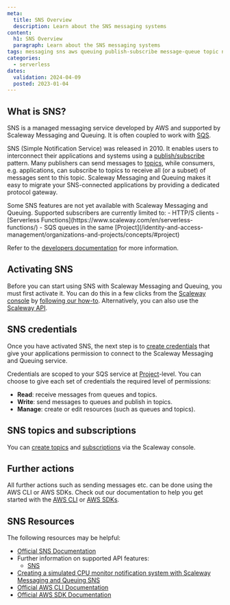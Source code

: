```yaml
---
meta:
  title: SNS Overview
  description: Learn about the SNS messaging systems
content:
  h1: SNS Overview
  paragraph: Learn about the SNS messaging systems
tags: messaging sns aws queuing publish-subscribe message-queue topic notification simple notification service
categories:
  - serverless
dates:
  validation: 2024-04-09
  posted: 2023-01-04
---
```


## What is SNS?

SNS is a managed messaging service developed by AWS and supported by Scaleway Messaging and Queuing. It is often coupled to work with [SQS](/serverless/messaging/reference-content/sqs-overview/).

SNS (Simple Notification Service) was released in 2010. It enables users to interconnect their applications and systems using a [publish/subscribe](/serverless/messaging/concepts#publishsubscribe) pattern. Many publishers can send messages to [topics](/serverless/messaging/concepts#topicexchange), while consumers, e.g. applications, can subscribe to topics to receive all (or a subset) of messages sent to this topic. Scaleway Messaging and Queuing makes it easy to migrate your SNS-connected applications by providing a dedicated protocol gateway.

<Message type="note">
  Some SNS features are not yet available with Scaleway Messaging and Queuing. Supported subscribers are currently limited to:
    - HTTP/S clients
    - [Serverless Functions](https://www.scaleway.com/en/serverless-functions/)
    - SQS queues in the same [Project](/identity-and-access-management/organizations-and-projects/concepts/#project)

  Refer to the [developers documentation](https://www.scaleway.com/en/developers/api/messaging-and-queuing/sns-api/) for more information.
</Message>

## Activating SNS

Before you can start using SNS with Scaleway Messaging and Queuing, you must first activate it. You can do this in a few clicks from the [Scaleway console](https://console.scaleway.com/) by [following our how-to](/serverless/messaging/how-to/get-started/). Alternatively, you can also use the [Scaleway API](https://www.scaleway.com/en/developers/api/messaging-and-queuing/sns-api/).

## SNS credentials

Once you have activated SNS, the next step is to [create credentials](/serverless/messaging/how-to/create-credentials) that give your applications permission to connect to the Scaleway Messaging and Queuing service.

Credentials are scoped to your SQS service at [Project](/identity-and-access-management/organizations-and-projects/concepts/#project)-level. You can choose to give each set of credentials the required level of permissions:

  - **Read**: receive messages from queues and topics.
  - **Write**: send messages to queues and publish in topics.
  - **Manage**: create or edit resources (such as queues and topics).

## SNS topics and subscriptions

You can [create topics](/serverless/messaging/how-to/create-manage-topics/) and [subscriptions](/serverless/messaging/how-to/create-manage-subscriptions/) via the Scaleway console.

## Further actions

All further actions such as sending messages etc. can be done using the AWS CLI or AWS SDKs. Check out our documentation to help you get started with the [AWS CLI](/serverless/messaging/api-cli/connect-aws-cli/) or [AWS SDKs](/serverless/messaging/api-cli/python-node-sqs/).

## SNS Resources

The following resources may be helpful:

  - [Official SNS Documentation](https://docs.aws.amazon.com/sns/latest/dg/welcome.html/)
  - Further information on supported API features:
    - [SNS](/serverless/messaging/reference-content/sns-support/)
  - [Creating a simulated CPU monitor notification system with Scaleway Messaging and Queuing SNS](/tutorials/sns-instances-notification-system/)
  - [Official AWS CLI Documentation](https://aws.amazon.com/cli/)
  - [Official AWS SDK Documentation](https://aws.amazon.com/developer/tools/)